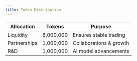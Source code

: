 ```yaml
---
title: Token Distribution
---
```


| Allocation | Tokens | Purpose |  
|------------|--------|---------|  
| Liquidity | 8,000,000 | Ensures stable trading |  
| Partnerships | 1,000,000 | Collaborations & growth |  
| R&D | 1,000,000 | AI model advancements |  
